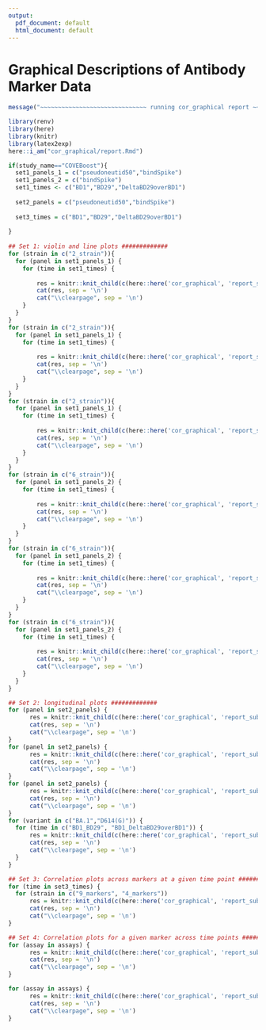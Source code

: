 ```yaml
---
output:
  pdf_document: default
  html_document: default
---
```

#  Graphical Descriptions of Antibody Marker Data {#ab-grapical}

```r
message("~~~~~~~~~~~~~~~~~~~~~~~~~~~~~~ running cor_graphical report ~~~~~~~~~~~~~~~~~~~~~~~~~~~~")
```


```r
library(renv)
library(here)
library(knitr)
library(latex2exp)
here::i_am("cor_graphical/report.Rmd")

if(study_name=="COVEBoost"){
  set1_panels_1 = c("pseudoneutid50","bindSpike")
  set1_panels_2 = c("bindSpike")
  set1_times <- c("BD1","BD29","DeltaBD29overBD1")
  
  set2_panels = c("pseudoneutid50","bindSpike")
  
  set3_times = c("BD1","BD29","DeltaBD29overBD1")
  
}
    
## Set 1: violin and line plots #############
for (strain in c("2_strain")){
  for (panel in set1_panels_1) {
    for (time in set1_times) {
  
        res = knitr::knit_child(c(here::here('cor_graphical', 'report_sub1.Rmd')), quiet = TRUE)
        cat(res, sep = '\n')
        cat("\\clearpage", sep = '\n')
    }
  }
}
for (strain in c("2_strain")){
  for (panel in set1_panels_1) {
    for (time in set1_times) {
  
        res = knitr::knit_child(c(here::here('cor_graphical', 'report_sub1.2.Rmd')), quiet = TRUE)
        cat(res, sep = '\n')
        cat("\\clearpage", sep = '\n')
    }
  }
}
for (strain in c("2_strain")){
  for (panel in set1_panels_1) {
    for (time in set1_times) {
  
        res = knitr::knit_child(c(here::here('cor_graphical', 'report_sub1.3.Rmd')), quiet = TRUE)
        cat(res, sep = '\n')
        cat("\\clearpage", sep = '\n')
    }
  }
}
for (strain in c("6_strain")){
  for (panel in set1_panels_2) {
    for (time in set1_times) {
  
        res = knitr::knit_child(c(here::here('cor_graphical', 'report_sub1.Rmd')), quiet = TRUE)
        cat(res, sep = '\n')
        cat("\\clearpage", sep = '\n')
    }
  }
}
for (strain in c("6_strain")){
  for (panel in set1_panels_2) {
    for (time in set1_times) {
  
        res = knitr::knit_child(c(here::here('cor_graphical', 'report_sub1.2.Rmd')), quiet = TRUE)
        cat(res, sep = '\n')
        cat("\\clearpage", sep = '\n')
    }
  }
}
for (strain in c("6_strain")){
  for (panel in set1_panels_2) {
    for (time in set1_times) {
  
        res = knitr::knit_child(c(here::here('cor_graphical', 'report_sub1.3.Rmd')), quiet = TRUE)
        cat(res, sep = '\n')
        cat("\\clearpage", sep = '\n')
    }
  }
}

## Set 2: longitudinal plots #############
for (panel in set2_panels) {
      res = knitr::knit_child(c(here::here('cor_graphical', 'report_sub2.Rmd')), quiet = TRUE)
      cat(res, sep = '\n')
      cat("\\clearpage", sep = '\n')
}
for (panel in set2_panels) {
      res = knitr::knit_child(c(here::here('cor_graphical', 'report_sub2.2.Rmd')), quiet = TRUE)
      cat(res, sep = '\n')
      cat("\\clearpage", sep = '\n')
}
for (panel in set2_panels) {
      res = knitr::knit_child(c(here::here('cor_graphical', 'report_sub2.3.Rmd')), quiet = TRUE)
      cat(res, sep = '\n')
      cat("\\clearpage", sep = '\n')
}
for (variant in c("BA.1","D614(G)")) {
  for (time in c("BD1_BD29", "BD1_DeltaBD29overBD1")) {
      res = knitr::knit_child(c(here::here('cor_graphical', 'report_sub2.4.Rmd')), quiet = TRUE)
      cat(res, sep = '\n')
      cat("\\clearpage", sep = '\n')
  }
}

## Set 3: Correlation plots across markers at a given time point #############
for (time in set3_times) {
  for (strain in c("9_markers", "4_markers"))
      res = knitr::knit_child(c(here::here('cor_graphical', 'report_sub3.Rmd')), quiet = TRUE)
      cat(res, sep = '\n')
      cat("\\clearpage", sep = '\n')
}

## Set 4: Correlation plots for a given marker across time points #############
for (assay in assays) {
      res = knitr::knit_child(c(here::here('cor_graphical', 'report_sub4.Rmd')), quiet = TRUE)
      cat(res, sep = '\n')
      cat("\\clearpage", sep = '\n')
}

for (assay in assays) {
      res = knitr::knit_child(c(here::here('cor_graphical', 'report_sub4.2.Rmd')), quiet = TRUE)
      cat(res, sep = '\n')
      cat("\\clearpage", sep = '\n')
}

```
